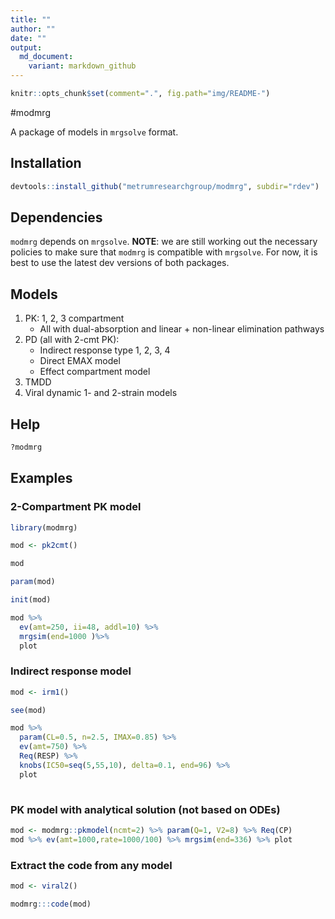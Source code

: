 ```yaml
---
title: ""
author: ""
date: ""
output: 
  md_document:
    variant: markdown_github
---
```

```r
knitr::opts_chunk$set(comment=".", fig.path="img/README-")
```



#modmrg

A package of models in `mrgsolve` format.

## Installation
```r
devtools::install_github("metrumresearchgroup/modmrg", subdir="rdev")
```
## Dependencies
`modmrg` depends on `mrgsolve`.  __NOTE__: we are still working out the necessary policies to make sure that `modmrg` is compatible 
with `mrgsolve`.  For now, it is best to use the latest dev versions of both packages.

## Models
1. PK: 1, 2, 3 compartment
    * All with dual-absorption and linear + non-linear elimination pathways
1. PD (all with 2-cmt PK): 
    * Indirect response type 1, 2, 3, 4
    * Direct EMAX model 
    * Effect compartment model
1. TMDD
1. Viral dynamic 1- and 2-strain models

## Help
```r

?modmrg


```


## Examples

### 2-Compartment PK model
```r
library(modmrg)

mod <- pk2cmt()

mod

param(mod)

init(mod)

mod %>%
  ev(amt=250, ii=48, addl=10) %>% 
  mrgsim(end=1000 )%>% 
  plot
```


### Indirect response model
```r
mod <- irm1()

see(mod)

mod %>% 
  param(CL=0.5, n=2.5, IMAX=0.85) %>%
  ev(amt=750) %>% 
  Req(RESP) %>% 
  knobs(IC50=seq(5,55,10), delta=0.1, end=96) %>%
  plot
  
```


### PK model with analytical solution (not based on ODEs)
```r
mod <- modmrg::pkmodel(ncmt=2) %>% param(Q=1, V2=8) %>% Req(CP)
mod %>% ev(amt=1000,rate=1000/100) %>% mrgsim(end=336) %>% plot
```

### Extract the code from any model
```r
mod <- viral2()

modmrg:::code(mod)
```

